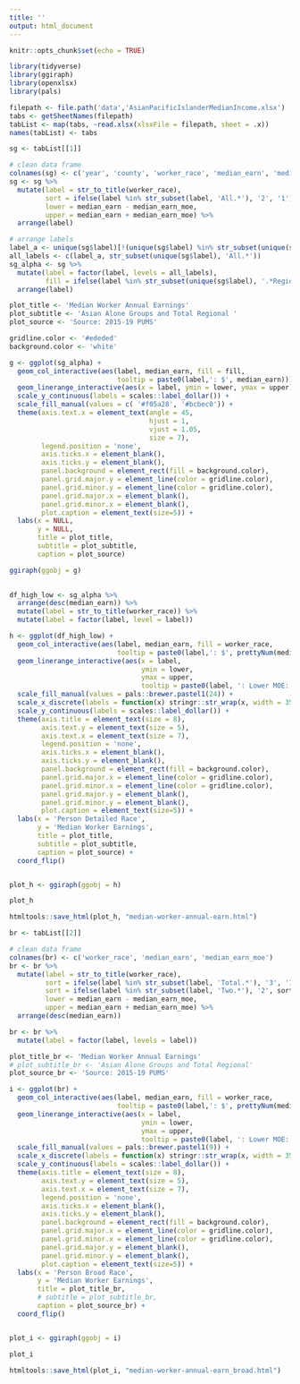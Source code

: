 ```yaml
---
title: ''
output: html_document
---
```


```r
knitr::opts_chunk$set(echo = TRUE)
```

```r
library(tidyverse)
library(ggiraph)
library(openxlsx)
library(pals)
```

```r
filepath <- file.path('data','AsianPacificIslanderMedianIncome.xlsx')
tabs <- getSheetNames(filepath)
tabList <- map(tabs, ~read.xlsx(xlsxFile = filepath, sheet = .x))
names(tabList) <- tabs
```

```r
sg <- tabList[[1]]

# clean data frame
colnames(sg) <- c('year', 'county', 'worker_race', 'median_earn', 'median_earn_moe')
sg <- sg %>% 
  mutate(label = str_to_title(worker_race),
         sort = ifelse(label %in% str_subset(label, 'All.*'), '2', '1'),
         lower = median_earn - median_earn_moe,
         upper = median_earn + median_earn_moe) %>% 
  arrange(label)

# arrange labels
label_a <- unique(sg$label)[!(unique(sg$label) %in% str_subset(unique(sg$label), 'All.*'))]
all_labels <- c(label_a, str_subset(unique(sg$label), 'All.*'))
sg_alpha <- sg %>%
  mutate(label = factor(label, levels = all_labels),
         fill = ifelse(label %in% str_subset(unique(sg$label), '.*Region.*'), '1', '2')) %>% 
  arrange(label)
```

```r
plot_title <- 'Median Worker Annual Earnings'
plot_subtitle <- 'Asian Alone Groups and Total Regional '
plot_source <- 'Source: 2015-19 PUMS'

gridline.color <- '#ededed'
background.color <- 'white'
```

```r
g <- ggplot(sg_alpha) +
  geom_col_interactive(aes(label, median_earn, fill = fill, 
                           tooltip = paste0(label,': $', median_earn))) +
  geom_linerange_interactive(aes(x = label, ymin = lower, ymax = upper)) +
  scale_y_continuous(labels = scales::label_dollar()) +
  scale_fill_manual(values = c( '#f05a28', '#bcbec0')) +
  theme(axis.text.x = element_text(angle = 45,
                                   hjust = 1,
                                   vjust = 1.05,
                                   size = 7),
        legend.position = 'none',
        axis.ticks.x = element_blank(),
        axis.ticks.y = element_blank(),
        panel.background = element_rect(fill = background.color),
        panel.grid.major.y = element_line(color = gridline.color),
        panel.grid.minor.y = element_line(color = gridline.color),
        panel.grid.major.x = element_blank(),
        panel.grid.minor.x = element_blank(),
        plot.caption = element_text(size=5)) +
  labs(x = NULL,
       y = NULL,
       title = plot_title,
       subtitle = plot_subtitle,
       caption = plot_source)

ggiraph(ggobj = g)
  
```

```r

df_high_low <- sg_alpha %>% 
  arrange(desc(median_earn)) %>% 
  mutate(label = str_to_title(worker_race)) %>% 
  mutate(label = factor(label, level = label))

h <- ggplot(df_high_low) +
  geom_col_interactive(aes(label, median_earn, fill = worker_race, 
                           tooltip = paste0(label,': $', prettyNum(median_earn, big.mark=",",scientific=FALSE)))) +
  geom_linerange_interactive(aes(x = label, 
                                 ymin = lower, 
                                 ymax = upper,
                                 tooltip = paste0(label, ': Lower MOE: $',  prettyNum(lower, big.mark=",",scientific=FALSE), ', Upper MOE: $', prettyNum(upper, big.mark=",",scientific=FALSE)))) +
  scale_fill_manual(values = pals::brewer.pastel1(24)) +
  scale_x_discrete(labels = function(x) stringr::str_wrap(x, width = 35)) +
  scale_y_continuous(labels = scales::label_dollar()) +
  theme(axis.title = element_text(size = 8),
        axis.text.y = element_text(size = 5),
        axis.text.x = element_text(size = 7),
        legend.position = 'none',
        axis.ticks.x = element_blank(),
        axis.ticks.y = element_blank(),
        panel.background = element_rect(fill = background.color),
        panel.grid.major.x = element_line(color = gridline.color),
        panel.grid.minor.x = element_line(color = gridline.color),
        panel.grid.major.y = element_blank(),
        panel.grid.minor.y = element_blank(),
        plot.caption = element_text(size=5)) +
  labs(x = 'Person Detailed Race',
       y = 'Median Worker Earnings',
       title = plot_title,
       subtitle = plot_subtitle,
       caption = plot_source) +
  coord_flip()


plot_h <- ggiraph(ggobj = h)

plot_h

htmltools::save_html(plot_h, "median-worker-annual-earn.html")
```

```r
br <- tabList[[2]]

# clean data frame
colnames(br) <- c('worker_race', 'median_earn', 'median_earn_moe')
br <- br %>% 
  mutate(label = str_to_title(worker_race),
         sort = ifelse(label %in% str_subset(label, 'Total.*'), '3', '1'),
         sort = ifelse(label %in% str_subset(label, 'Two.*'), '2', sort),
         lower = median_earn - median_earn_moe,
         upper = median_earn + median_earn_moe) %>% 
  arrange(desc(median_earn))

br <- br %>% 
  mutate(label = factor(label, levels = label))
```

```r
plot_title_br <- 'Median Worker Annual Earnings'
# plot_subtitle_br <- 'Asian Alone Groups and Total Regional'
plot_source_br <- 'Source: 2015-19 PUMS'

i <- ggplot(br) +
  geom_col_interactive(aes(label, median_earn, fill = worker_race, 
                           tooltip = paste0(label,': $', prettyNum(median_earn, big.mark=",",scientific=FALSE)))) +
  geom_linerange_interactive(aes(x = label, 
                                 ymin = lower, 
                                 ymax = upper,
                                 tooltip = paste0(label, ': Lower MOE: $',  prettyNum(lower, big.mark=",",scientific=FALSE), ', Upper MOE: $', prettyNum(upper, big.mark=",",scientific=FALSE)))) +
  scale_fill_manual(values = pals::brewer.pastel1(9)) +
  scale_x_discrete(labels = function(x) stringr::str_wrap(x, width = 35)) +
  scale_y_continuous(labels = scales::label_dollar()) +
  theme(axis.title = element_text(size = 8),
        axis.text.y = element_text(size = 5),
        axis.text.x = element_text(size = 7),
        legend.position = 'none',
        axis.ticks.x = element_blank(),
        axis.ticks.y = element_blank(),
        panel.background = element_rect(fill = background.color),
        panel.grid.major.x = element_line(color = gridline.color),
        panel.grid.minor.x = element_line(color = gridline.color),
        panel.grid.major.y = element_blank(),
        panel.grid.minor.y = element_blank(),
        plot.caption = element_text(size=5)) +
  labs(x = 'Person Broad Race',
       y = 'Median Worker Earnings',
       title = plot_title_br,
       # subtitle = plot_subtitle_br,
       caption = plot_source_br) +
  coord_flip()


plot_i <- ggiraph(ggobj = i)

plot_i

htmltools::save_html(plot_i, "median-worker-annual-earn_broad.html")
```

